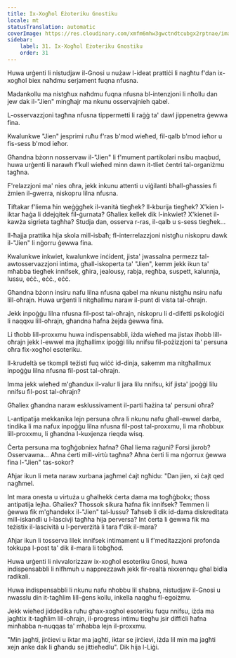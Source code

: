 ```yaml
---
title: Ix-Xogħol Eżoteriku Gnostiku
locale: mt
statusTranslation: automatic
coverImage: https://res.cloudinary.com/xmfm6mhw3gwctndtcubgx2rptnae/image/upload/v1740468922/small_cover_tratado_de_psicologia_revolucionaria_a4c0dca4e0.webp
sidebar:
    label: 31. Ix-Xogħol Eżoteriku Gnostiku
    order: 31
---
```

Huwa urġenti li nistudjaw il-Gnosi u nużaw l-ideat prattiċi li nagħtu f'dan ix-xogħol biex naħdmu serjament fuqna nfusna.

Madankollu ma nistgħux naħdmu fuqna nfusna bl-intenzjoni li nħollu dan jew dak il-"Jien" mingħajr ma nkunu osservajnieh qabel.

L-osservazzjoni tagħna nfusna tippermetti li raġġ ta' dawl jippenetra ġewwa fina.

Kwalunkwe "Jien" jesprimi ruħu f'ras b'mod wieħed, fil-qalb b'mod ieħor u fis-sess b'mod ieħor.

Għandna bżonn nosservaw il-"Jien" li f'mument partikolari nsibu maqbud, huwa urġenti li narawh f'kull wieħed minn dawn it-tliet ċentri tal-organiżmu tagħna.

F'relazzjoni ma' nies oħra, jekk inkunu attenti u viġilanti bħall-għassies fi żmien il-gwerra, niskopru lilna nfusna.

Tiftakar f'liema ħin weġġgħek il-vanità tiegħek? Il-kburija tiegħek? X'kien l-iktar ħaġa li ddejqitek fil-ġurnata? Għaliex kellek dik l-inkwiet? X'kienet il-kawża sigrieta tagħha? Studja dan, osserva r-ras, il-qalb u s-sess tiegħek...

Il-ħajja prattika hija skola mill-isbaħ; fl-interrelazzjoni nistgħu niskopru dawk il-"Jien" li nġorru ġewwa fina.

Kwalunkwe inkwiet, kwalunkwe inċident, jista' jwassalna permezz tal-awtosservazzjoni intima, għall-iskoperta ta' "Jien", kemm jekk ikun ta' mħabba tiegħek innifsek, għira, jealousy, rabja, regħba, suspett, kalunnja, lussu, eċċ., eċċ., eċċ.

Għandna bżonn insiru nafu lilna nfusna qabel ma nkunu nistgħu nsiru nafu lill-oħrajn. Huwa urġenti li nitgħallmu naraw il-punt di vista tal-oħrajn.

Jekk inpoġġu lilna nfusna fil-post tal-oħrajn, niskopru li d-difetti psikoloġiċi li naqqxu lill-oħrajn, għandna ħafna żejda ġewwa fina.

Li tħobb lill-proxxmu huwa indispensabbli, iżda wieħed ma jistax iħobb lill-oħrajn jekk l-ewwel ma jitgħallimx ipoġġi lilu nnifsu fil-pożizzjoni ta' persuna oħra fix-xogħol esoteriku.

Il-krudeltà se tkompli teżisti fuq wiċċ id-dinja, sakemm ma nitgħallmux inpoġġu lilna nfusna fil-post tal-oħrajn.

Imma jekk wieħed m'għandux il-valur li jara lilu nnifsu, kif jista' jpoġġi lilu nnifsu fil-post tal-oħrajn?

Għaliex għandna naraw esklussivament il-parti ħażina ta' persuni oħra?

L-antipatija mekkanika lejn persuna oħra li nkunu nafu għall-ewwel darba, tindika li ma nafux inpoġġu lilna nfusna fil-post tal-proxxmu, li ma nħobbux lill-proxxmu, li għandna l-kuxjenza rieqda wisq.

Ċerta persuna ma togħġobniex ħafna? Għal liema raġuni? Forsi jixrob? Osservawna... Aħna ċerti mill-virtù tagħna? Aħna ċerti li ma nġorrux ġewwa fina l-"Jien" tas-sokor?

Aħjar ikun li meta naraw xurbana jagħmel ċajt ngħidu: "Dan jien, xi ċajt qed nagħmel.

Int mara onesta u virtuża u għalhekk ċerta dama ma togħġbokx; tħoss antipatija lejha. Għaliex? Tħossok sikura ħafna fik innifsek? Temmen li ġewwa fik m'għandekx il-"Jien" tal-lussu? Taħseb li dik id-dama diskreditata mill-iskandli u l-lascivji tagħha hija perversa? Int ċerta li ġewwa fik ma teżistix il-lascività u l-perverżità li tara f'dik il-mara?

Aħjar ikun li tosserva lilek innifsek intimament u li f'meditazzjoni profonda tokkupa l-post ta' dik il-mara li tobgħod.

Huwa urġenti li nivvalorizzaw ix-xogħol esoteriku Gnosi, huwa indispensabbli li nifhmuh u napprezzawh jekk fir-realtà nixxennqu għal bidla radikali.

Huwa indispensabbli li nkunu nafu nħobbu lil sħabna, nistudjaw il-Gnosi u nwasslu din it-tagħlim lill-ġens kollu, inkella naqgħu fl-egoiżmu.

Jekk wieħed jiddedika ruħu għax-xogħol esoteriku fuqu nnifsu, iżda ma jagħtix it-tagħlim lill-oħrajn, il-progress intimu tiegħu jsir diffiċli ħafna minħabba n-nuqqas ta' mħabba lejn il-proxxmu.

"Min jagħti, jirċievi u iktar ma jagħti, iktar se jirċievi, iżda lil min ma jagħti xejn anke dak li għandu se jittieħedlu". Dik hija l-Liġi.

